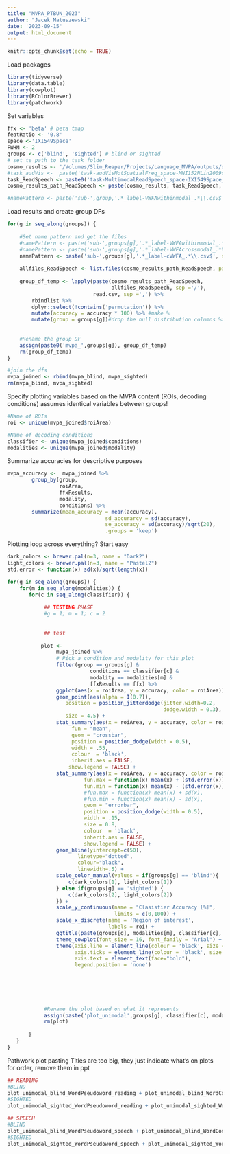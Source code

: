 ```yaml
---
title: "MVPA_PTBUN_2023"
author: "Jacek Matuszewski"
date: '2023-09-15'
output: html_document
---
```


```r
knitr::opts_chunk$set(echo = TRUE)
```

Load packages
```r
library(tidyverse)
library(data.table)
library(cowplot)
library(RColorBrewer)
library(patchwork)
```


Set variables
```r


ffx <- 'beta' # beta tmap
featRatio <- '0.8'
space <-'IXI549Space'
FWHM <- 2
groups <- c('blind', 'sighted') # blind or sighted
# set te path to the task folder
cosmo_results <- '/Volumes/Slim_Reaper/Projects/Language_MVPA/outputs/derivatives/cosmo-mvpa'
#task_audVis <-  paste('task-audVisMotSpatialFreq_space-MNI152NLin2009cAsym_FWHM-', as.character(FWHM), '_node-mvpaBlockAverage', sep ='')
task_ReadSpeech <- paste0('task-MultimodalReadSpeech_space-IXI549Space_FWHM-',as.character(FWHM),'_node-mvpa6betas')
cosmo_results_path_ReadSpeech <- paste(cosmo_results, task_ReadSpeech, 'unimodal','accuracy', sep ='/')

#namePattern <- paste('sub-',group,'.*_label-VWFAwithinmodal_.*\\.csv$', sep = '')
```


Load results and create group DFs
```r
for(g in seq_along(groups)) {
    
    #Set name pattern and get the files
    #namePattern <- paste('sub-',groups[g],'.*_label-VWFAwithinmodal_.*\\.csv$', sep = '')
    #namePattern <- paste('sub-',groups[g],'.*_label-VWFAcrossmodal_.*\\.csv$', sep = '')
    namePattern <- paste('sub-',groups[g],'.*_label-cVWFA_.*\\.csv$', sep = '')
    
    allfiles_ReadSpeech <- list.files(cosmo_results_path_ReadSpeech, pattern = namePattern)
    
    group_df_temp <- lapply(paste(cosmo_results_path_ReadSpeech, 
                                  allfiles_ReadSpeech, sep ='/'), 
                            read.csv, sep =',') %>% 
        rbindlist %>% 
        dplyr::select(!contains('permutation')) %>% 
        mutate(accuracy = accuracy * 100) %>% #make %
        mutate(group = groups[g])#drop the null distribution columns %>%
    
        
    #Rename the group DF
    assign(paste0('mvpa_',groups[g]), group_df_temp)
    rm(group_df_temp)
}

#join the dfs
mvpa_joined <- rbind(mvpa_blind, mvpa_sighted)
rm(mvpa_blind, mvpa_sighted)

```


Specify plotting variables based on the MVPA content (ROIs, decoding conditions)
assumes identical variables between groups! 
```r
#Name of ROIs 
roi <- unique(mvpa_joined$roiArea)

#Name of decoding conditions 
classifier <- unique(mvpa_joined$conditions)
modalities <- unique(mvpa_joined$modality)
```

Summarize accuracies for descriptive purposes
```r
mvpa_accuracy <-  mvpa_joined %>%
        group_by(group, 
                 roiArea,
                 ffxResults,
                 modality,
                 conditions) %>%
        summarize(mean_accuracy = mean(accuracy),
                                sd_accurarcy = sd(accuracy),
                                se_accuracy = sd(accuracy)/sqrt(20),
                                .groups = 'keep')   
```


Plotting loop across everything? Start easy
```r

dark_colors <- brewer.pal(n=3, name = "Dark2") 
light_colors <- brewer.pal(n=3, name = "Pastel2") 
std.error <- function(x) sd(x)/sqrt(length(x))

for(g in seq_along(groups)) {
    for(m in seq_along(modalities)) {
       for(c in seq_along(classifier)) {
            
            ## TESTING PHASE
            #g = 1; m = 1; c = 2
            
            
            ## test
        
           plot <- 
                mvpa_joined %>% 
                # Pick a condition and modality for this plot
                filter(group == groups[g] & 
                           conditions == classifier[c] & 
                           modality == modalities[m] & 
                           ffxResults == ffx) %>% 
                ggplot(aes(x = roiArea, y = accuracy, color = roiArea)) +
                geom_point(aes(alpha = I(0.7)), 
                   position = position_jitterdodge(jitter.width=0.2,
                                                   dodge.width = 0.3),
                   size = 4.5) +
                stat_summary(aes(x = roiArea, y = accuracy, color = roiArea),
                     fun = "mean", 
                     geom = "crossbar", 
                     position = position_dodge(width = 0.5),
                     width = .55,
                     colour  = 'black',
                     inherit.aes = FALSE,
                    show.legend = FALSE) + 
                stat_summary(aes(x = roiArea, y = accuracy, color = roiArea),
                         fun.max = function(x) mean(x) + (std.error(x)), # sems too small for sighted
                         fun.min = function(x) mean(x) - (std.error(x)), # sems too small for sighted
                         #fun.max = function(x) mean(x) + sd(x),
                         #fun.min = function(x) mean(x) - sd(x),
                         geom = "errorbar",
                         position = position_dodge(width = 0.5),
                         width = .15,
                         size = 0.8,
                         colour  = 'black',
                         inherit.aes = FALSE,
                         show.legend = FALSE) + 
                geom_hline(yintercept=c(50), 
                       linetype="dotted", 
                       colour="black", 
                       linewidth=.5) +
                scale_color_manual(values = if(groups[g] == 'blind'){
                    c(dark_colors[1], light_colors[1])
                } else if(groups[g] == 'sighted') {
                    c(dark_colors[2], light_colors[2])
                }) +
                scale_y_continuous(name = "Clasisfier Accuracy [%]", 
                                   limits = c(0,100)) +
                scale_x_discrete(name = 'Region of interest', 
                                 labels = roi) +
                ggtitle(paste(groups[g], modalities[m], classifier[c], sep = ' ')) +
                theme_cowplot(font_size = 16, font_family = "Arial") +
                theme(axis.line = element_line(colour = 'black', size = 1),
                      axis.ticks = element_line(colour = 'black', size = 1),
                      axis.text = element_text(face="bold"),
                      legend.position = 'none')
                
                           
         
                                


            #Rename the plot based on what it represents 
            assign(paste('plot_unimodal',groups[g], classifier[c], modalities[m],  sep = '_'), plot)
            rm(plot)
            
       }
   }
}

```


Pathwork plot pasting 
Titles are too big, they just indicate what's on plots for order, remove them in ppt
```r

## READING
#BLIND
plot_unimodal_blind_WordPseudoword_reading + plot_unimodal_blind_WordControl_reading + plot_unimodal_blind_PseudowordControl_reading
#SIGHTED
plot_unimodal_sighted_WordPseudoword_reading + plot_unimodal_sighted_WordControl_reading + plot_unimodal_sighted_PseudowordControl_reading

## SPEECH
#BLIND
plot_unimodal_blind_WordPseudoword_speech + plot_unimodal_blind_WordControl_speech + plot_unimodal_blind_PseudowordControl_speech
#SIGHTED
plot_unimodal_sighted_WordPseudoword_speech + plot_unimodal_sighted_WordControl_speech + plot_unimodal_sighted_PseudowordControl_speech

```

